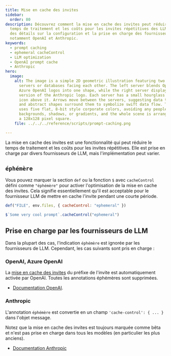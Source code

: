 ```yaml
---
title: Mise en cache des invites
sidebar:
  order: 80
description: Découvrez comment la mise en cache des invites peut réduire le
  temps de traitement et les coûts pour les invites répétitives des LLM, avec
  des détails sur la configuration et la prise en charge des fournisseurs,
  notamment OpenAI et Anthropic.
keywords:
  - prompt caching
  - ephemeral cacheControl
  - LLM optimization
  - OpenAI prompt cache
  - Anthropic
hero:
  image:
    alt: The image is a simple 2D geometric illustration featuring two icon-like
      servers or databases facing each other. The left server blends OpenAI and
      Azure OpenAI logos into one shape, while the right server displays a basic
      version of the Anthropic logo. Each server has a small hourglass or clock
      icon above it. Arrows move between the servers, suggesting data transfer,
      and abstract shapes surround them to symbolize swift data flow. The design
      uses five flat, 8-bit style corporate colors, avoiding any people, text,
      backgrounds, shadows, or gradients, and the whole scene is arranged within
      a 128x128 pixel square.
    file: ../../../reference/scripts/prompt-caching.png

---
```


La mise en cache des invites est une fonctionnalité qui peut réduire le temps de traitement et les coûts pour les invites répétitives. Elle est prise en charge par divers fournisseurs de LLM, mais l'implémentation peut varier.

## `éphémère`

Vous pouvez marquer la section `def` ou la fonction `$` avec `cacheControl` défini comme `"éphémère"` pour activer l'optimisation de la mise en cache des invites. Cela signifie essentiellement qu'il est acceptable pour le fournisseur LLM de mettre en cache l'invite pendant une courte période.

```js
def("FILE", env.files, { cacheControl: "ephemeral" })
```

```js
$`Some very cool prompt`.cacheControl("ephemeral")
```

## Prise en charge par les fournisseurs de LLM

Dans la plupart des cas, l'indication `éphémère` est ignorée par les fournisseurs de LLM. Cependant, les cas suivants sont pris en charge :

### OpenAI, Azure OpenAI

La [mise en cache des invites](https://platform.openai.com/docs/guides/prompt-caching) du préfixe de l'invite est automatiquement activée par OpenAI. Toutes les annotations éphémères sont supprimées.

* [Documentation OpenAI](https://openai.com/index/api-prompt-caching/).

### Anthropic

L'annotation `éphémère` est convertie en un champ `'cache-control': { ... }` dans l'objet message.

Notez que la mise en cache des invites est toujours marquée comme bêta et n'est pas prise en charge dans tous les modèles (en particulier les plus anciens).

* [Documentation Anthropic](https://docs.anthropic.com/en/docs/build-with-claude/prompt-caching)
